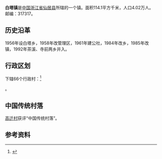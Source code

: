 {{中国乡级行政区
| 行政区全称 = 白塔镇
| 景观照片文件名 = 
| 景观照片描述 = 
| 汉语拼音 = 
| 通用拼音 = 
| 注音符號 = 
| 上级行政区 = [[浙江省|浙江省]][[仙居县|仙居县]]
| 行政区类别 = [[镇|镇]]
| 行政区划代码 = 
| 地理坐标 = {{coord|28.443|N|120.321|E|display=inline,title|scale:80000_region:CN}}
| 总面积 = 114.1[[平方公里|平方公里]]
| 户籍人口 = 4.02万人
| 户籍人口年份 = 04
| 常住人口 = 
| 人口密度 = 
| 常住人口年份 = 
| 领导人职务1 =
| 领导人姓名1 =
| 领导人职务2 = 
| 领导人姓名2 = 
| 行政区划 = 77个[[村委会|村委会]]
| 官方网站 =
| 政府驻地 =白塔下街村
| 邮政编码 = 317317
| 毗邻行政区 = 
| 位置图文件名 = 
| 位置图描述 = 
}}

'''白塔镇'''是[[中国|中国]][[浙江省|浙江省]][[仙居县|仙居县]]所辖的一个镇。面积114.1平方千米，人口4.02万人。邮编：317317。

== 历史沿革 ==
1956年设白塔乡，1958年改管理区，1961年建公社，1984年改乡，1985年改镇，1992年茶溪、寺前两乡并入。

== 行政区划 ==
下辖66个行政村：<ref>{{PRC admin/ref sgc|33/10/24/103/000}}</ref>

{{PRC admin/children|33/10/24/103/000}}。

==中国传统村落==
[[高迁村|高迁村]]获评“中国传统村落”。

== 参考资料 ==
{{reflist}}

{{PRC admin/navcat|33/10/24/103/000}}